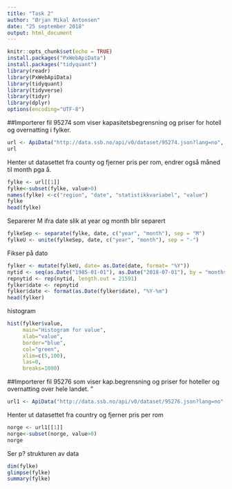 ```yaml
---
title: "Task 2"
author: "Ørjan Mikal Antonsen"
date: "25 september 2018"
output: html_document
---
```


```r
knitr::opts_chunk$set(echo = TRUE)
install.packages("PxWebApiData")
install.packages("tidyquant")
library(readr)
library(PxWebApiData)
library(tidyquant)
library(tidyverse)
library(tidyr)
library(dplyr)
options(encoding="UTF-8")
```

##Importerer fil 95274 som viser kapasitetsbegrensning og priser for hotell og overnatting i fylker.

```r
url <- ApiData("http://data.ssb.no/api/v0/dataset/95274.json?lang=no", getDataByGET = TRUE, col_types = cols(`måned` = col_date(format = "%Y%m")))
url
```

Henter ut datasettet fra county og fjerner pris per rom, endrer også måned til month pga å.

```r
fylke <- url[[1]]
fylke<-subset(fylke, value>0)
names(fylke) <-c("region", "date", "statistikkvariabel", "value")
fylke
head(fylke)
```

Separerer M ifra date slik at year og month blir separert
```r
fylkeSep <- separate(fylke, date, c("year", "month"), sep = "M")
fylkeU <- unite(fylkeSep, date, c("year", "month"), sep = "-")
```


Fikser på dato
```r
fylker <- mutate(fylkeU, date= as.Date(date, format= "%Y"))
nytid <- seq(as.Date("1985-01-01"), as.Date("2018-07-01"), by = "months")
repnytid <- rep(nytid, length.out = 21591)
fylker$date <- repnytid
fylker$date <- format(as.Date(fylker$date), "%Y-%m")
head(fylker)
```


histogram
```r
hist(fylker$value, 
     main="Histogram for value", 
     xlab="value", 
     border="blue", 
     col="green",
     xlim=c(5,100),
     las=0, 
     breaks=1000)
```



##Importerer fil 95276 som viser kap.begrensning og priser for hoteller og overnatting over hele landet.
"
```r
url1 <- ApiData("http://data.ssb.no/api/v0/dataset/95276.json?lang=no", getDataByGET = TRUE)
```


Henter ut datasettet fra country og fjerner pris per rom

```r
norge <- url1[[1]]
norge<-subset(norge, value>0)
norge
```

Ser p? strukturen av data
```r
dim(fylke)
glimpse(fylke)
summary(fylke)
```
